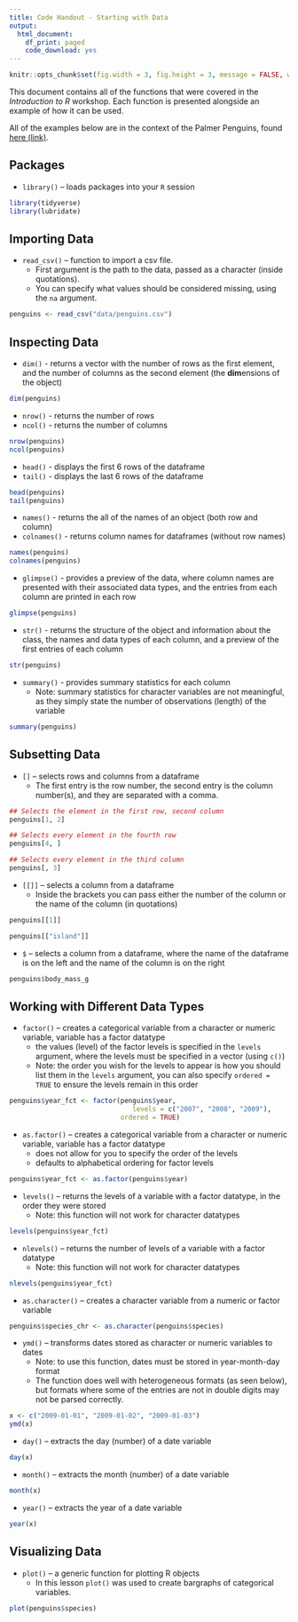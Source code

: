 ```yaml
---
title: Code Handout - Starting with Data
output:
  html_document:
    df_print: paged
    code_download: yes
---
```


```r
knitr::opts_chunk$set(fig.width = 3, fig.height = 3, message = FALSE, warning = FALSE, eval = FALSE)
```

This document contains all of the functions that were covered in the
*Introduction to R* workshop. Each function is presented alongside an example of
how it can be used.

All of the examples below are in the context of the Palmer Penguins, found
[here (link)](https://allisonhorst.github.io/palmerpenguins/index.html).

## Packages

- `library()` -- loads packages into your `R` session

```r
library(tidyverse)
library(lubridate)
```

## Importing Data

- `read_csv()` -- function to import a csv file.
  - First argument is the path to the data, passed as a character
    (inside quotations).
  - You can specify what values should be considered missing, using the `na`
    argument.

```r
penguins <- read_csv("data/penguins.csv")
```

## Inspecting Data

- `dim()` - returns a vector with the number of rows as the first element,
  and the number of columns as the second element (the **dim**ensions of
  the object)

```r
dim(penguins)
```

- `nrow()` - returns the number of rows
- `ncol()` - returns the number of columns

```r
nrow(penguins)
ncol(penguins)
```

- `head()` - displays the first 6 rows of the dataframe
- `tail()` - displays the last 6 rows of the dataframe

```r
head(penguins)
tail(penguins)
```

- `names()` - returns the all of the names of an object (both row and column)
- `colnames()` - returns column names for dataframes (without row names)

```r
names(penguins)
colnames(penguins)
```

- `glimpse()` - provides a preview of the data, where column names are presented
  with their associated data types, and the entries from each column are printed
  in each row

```r
glimpse(penguins)
```

- `str()` - returns the structure of the object and information about the class,
  the names and data types of each column, and a preview of the first entries of
  each column

```r
str(penguins)
```

- `summary()` - provides summary statistics for each column
  - Note: summary statistics for character variables are not meaningful, as they
    simply state the number of observations (length) of the variable

```r
summary(penguins)
```

## Subsetting Data

- `[]` -- selects rows and columns from a dataframe
  - The first entry is the row number, the second entry is the column number(s),
    and they are separated with a comma.

```r
## Selects the element in the first row, second column
penguins[1, 2]

## Selects every element in the fourth row
penguins[4, ]

## Selects every element in the third column
penguins[, 3]
```

- `[[]]` -- selects a column from a dataframe
  - Inside the brackets you can pass either the number of the column or the
    name of the column (in quotations)

```r
penguins[[1]]

penguins[["island"]]
```

- `$` -- selects a column from a dataframe, where the name of the dataframe is
  on the left and the name of the column is on the right

```r
penguins$body_mass_g
```

## Working with Different Data Types

- `factor()` -- creates a categorical variable from a character or numeric
  variable, variable has a factor datatype
  - the values (level) of the factor levels is specified in the `levels`
    argument, where the levels must be specified in a vector (using `c()`)
  - Note: the order you wish for the levels to appear is how you should list
    them in the `levels` argument, you can also specify `ordered = TRUE` to
    ensure the levels remain in this order

```r
penguins$year_fct <- factor(penguins$year, 
                               levels = c("2007", "2008", "2009"), 
                            ordered = TRUE)
```

- `as.factor()` -- creates a categorical variable from a character or numeric
  variable, variable has a factor datatype
  - does not allow for you to specify the order of the levels
  - defaults to alphabetical ordering for factor levels

```r
penguins$year_fct <- as.factor(penguins$year)
```

- `levels()` -- returns the levels of a variable with a factor datatype, in the
  order they were stored
  - Note: this function will not work for character datatypes

```r
levels(penguins$year_fct)
```

- `nlevels()` -- returns the number of levels of a variable with a factor
  datatype
  - Note: this function will not work for character datatypes

```r
nlevels(penguins$year_fct)
```

- `as.character()` -- creates a character variable from a numeric or factor
  variable

```r
penguins$species_chr <- as.character(penguins$species)
```

- `ymd()` -- transforms dates stored as character or numeric variables to dates
  - Note: to use this function, dates must be stored in year-month-day format
  - The function does well with heterogeneous formats (as seen below), but
    formats where some of the entries are not in double digits may not be parsed
    correctly.

```r
x <- c("2009-01-01", "2009-01-02", "2009-01-03")
ymd(x)
```

- `day()` -- extracts the day (number) of a date variable

```r
day(x)
```

- `month()` -- extracts the month (number) of a date variable

```r
month(x)
```

- `year()` -- extracts the year of a date variable

```r
year(x)
```

## Visualizing Data

- `plot()` -- a generic function for plotting R objects
  - In this lesson `plot()` was used to create bargraphs of categorical
    variables.

```r
plot(penguins$species)
```


